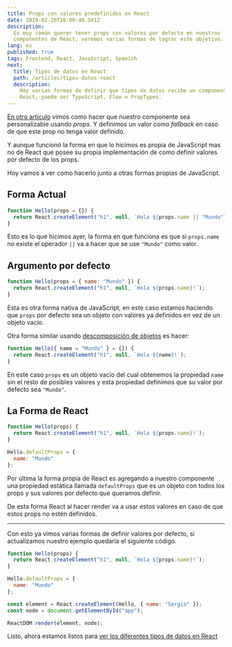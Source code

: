```yaml
---
title: Props con valores predefinidos en React
date: 2019-02-26T16:09:40.581Z
description:
  Es muy común querer tener props con valores por defecto en nuestros
  componentes de React, veremos varias formas de lograr este objetivo.
lang: es
published: true
tags: Frontend, React, JavaScript, Spanish
next:
  title: Tipos de datos en React
  path: /articles/tipos-datos-react
  description:
    Hay varias formas de definir que tipos de datos recibe un componente en
    React, puede ser TypeScript, Flow o PropTypes.
---
```


[En otro artículo](/articles/componentes-react-personalizables-props) vimos como
hacer que nuestro componente sea personalizable usando _props_. Y definimos un
valor como _fallback_ en caso de que este prop no tenga valor definido.

Y aunque funcionó la forma en que lo hicimos es propia de JavaScript mas no de
React que posee su propia implementación de como definir valores por defecto de
los props.

Hoy vamos a ver como hacerlo junto a otras formas propias de JavaScript.

## Forma Actual

```js
function Hello(props = {}) {
  return React.createElement("h1", null, `Hola ${props.name || "Mundo"}!`);
}
```

Esto es lo que hicimos ayer, la forma en que funciona es que si `props.name` no
existe el operador `||` va a hacer que se use `"Mundo"` como valor.

## Argumento por defecto

```js
function Hello(props = { name: "Mundo" }) {
  return React.createElement("h1", null, `Hola ${props.name}!`);
}
```

Esta es otra forma nativa de JavaScript, en este caso estamos haciendo que
`props` por defecto sea un objeto con valores ya definidos en vez de un objeto
vacío.

Otra forma similar usando
[descomposición de objetos](https://yeisondaza.com/entendiendo-la-asignacion-por-destructuring-en-javascript)
es hacer:

```js
function Hello({ name = "Mundo" } = {}) {
  return React.createElement("h1", null, `Hola ${name}!`);
}
```

En este caso `props` es un objeto vacío del cual obtenemos la propiedad `name`
sin el resto de posibles valores y esta propiedad definimos que su valor por
defecto sea `"Mundo"`.

## La Forma de React

```js
function Hello(props) {
  return React.createElement("h1", null, `Hola ${props.name}!`);
}

Hello.defaultProps = {
  name: "Mundo"
};
```

Por última la forma propia de React es agregando a nuestro componente una
propiedad estática llamada `defaultProps` que es un objeto con todos los props y
sus valores por defecto que queramos definir.

De esta forma React al hacer render va a usar estos valores en caso de que estos
props no estén definidos.

---

Con esto ya vimos varias formas de definir valores por defecto, si actualizamos
nuestro ejemplo quedaría el siguiente código.

```js
function Hello(props) {
  return React.createElement("h1", null, `Hola ${props.name}!`);
}

Hello.defaultProps = {
  name: "Mundo"
};

const element = React.createElement(Hello, { name: "Sergio" });
const node = document.getElementById("app");

ReactDOM.render(element, node);
```

Listo, ahora estamos listos para
[ver los diferentes tipos de datos en React](/articles/tipos-datos-react)

